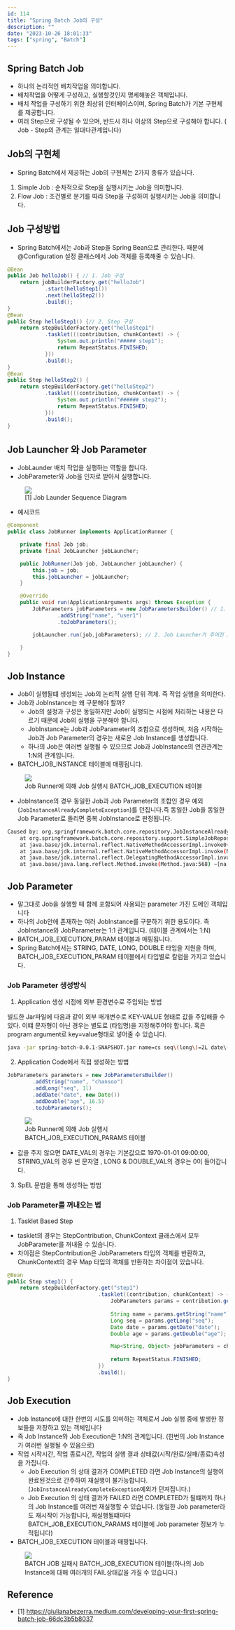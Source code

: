 ```yaml
---
id: 114
title: "Spring Batch Job의 구성"
description: ""
date: "2023-10-26 18:01:33"
tags: ["spring", "Batch"]
---
```

## Spring Batch Job

- 하나의 논리적인 배치작업을 의미합니다. 
- 배치작업을 어떻게 구성하고, 실행할것인지 명세해놓은 객체입니다. 
- 배치 작업을 구성하기 위한 최상위 인터페이스이며, Spring Batch가 기본 구현체를 제공합니다. 
- 여러 Step으로 구성될 수 있으며, 반드시 하나 이상의 Step으로 구성해야 합니다. 
( Job - Step의 관계는 일대다관계입니다)


## Job의 구현체

- Spring Batch에서 제공하는 Job의 구현체는 2가지 종류가 있습니다.
1. Simple Job : 순차적으로 Step을 실행시키는 Job을 의미합니다.
2. Flow Job   : 조건별로 분기를 따라 Step을 구성하여 실행시키는 Job을 의미합니다. 


## Job 구성방법

- Spring Batch에서는 Job과 Step을 Spring Bean으로 관리한다. 때문에 @Configuration 설정 클래스에서 Job 객체를 등록해줄 수 있습니다.

```java
@Bean
public Job helloJob() { // 1. Job 구성 
    return jobBuilderFactory.get("helloJob")
            .start(helloStep1())
            .next(helloStep2())
            .build();
}
@Bean
public Step helloStep1() {// 2. Step 구성 
    return stepBuilderFactory.get("helloStep1")
            .tasklet(((contribution, chunkContext) -> {
                System.out.println("##### step1");
                return RepeatStatus.FINISHED;
            }))
            .build();
}
@Bean
public Step helloStep2() {
    return stepBuilderFactory.get("helloStep2")
            .tasklet(((contribution, chunkContext) -> {
                System.out.println("###### step2");
                return RepeatStatus.FINISHED;
            }))
            .build();
}
```

## Job Launcher 와 Job Parameter

- JobLaunder 배치 작업을 실행하는 역할을 합니다. 
- JobParameter와 Job을 인자로 받아서 실행합니다. 

<figure>
        <img src="https://miro.medium.com/v2/resize:fit:750/1*M9Xu4ZK9JutkGSxdIn7K5A.jpeg">
        <figcaption>[1] Job Launder Sequence Diagram</figcaption>
</figure>

- 예시코드 

```java
@Component
public class JobRunner implements ApplicationRunner {

    private final Job job;
    private final JobLauncher jobLauncher;

    public JobRunner(Job job, JobLauncher jobLauncher) {
        this.job = job;
        this.jobLauncher = jobLauncher;
    }

    @Override
    public void run(ApplicationArguments args) throws Exception {
        JobParameters jobParameters = new JobParametersBuilder() // 1. Job Parameter를 생성합니다.
                .addString("name", "user1")
                .toJobParameters();

        jobLauncher.run(job,jobParameters); // 2. Job Launcher가 주어진 Job과 Job Parameter를 받아서 Job을 실행합니다.
    
    }
}
```

## Job Instance

- Job이 실행될떄 생성되는 Job의 논리적 실행 단위 객체. 즉 작업 실행을 의미한다.
- Job과 JobInstance는 왜 구분해야 할까?
    - Job의 설정과 구성은 동일하지만 Job이 실행되는 시점에 처리하는 내용은 다르기 때문에 Job의 실행을 구분해야 합니다.
    - JobInstance는 Job과 JobParameter의 조합으로 생성하며, 처음 시작하는 Job과 Job Parameter의 경우는 새로운 Job Instance를 생성합니다.
    - 하나의 Job은 여러번 실행될 수 있으므로 Job과 JobInstance의 연관관계는 1:N의 관계입니다.
- BATCH_JOB_INSTANCE 테이블에 매핑됩니다.

<figure>
        <img src="/images/BATCH_JOB_01.png">
        <figcaption>Job Runner에 의해 Job 실행시 BATCH_JOB_EXECUTION 테이블</figcaption>
</figure>

- JobInstance의 경우 동일한 Job과 Job Parameter의 조합인 경우 예외(```JobInstanceAlreadyCompleteException```)를 던집니다.즉 동일한 Job을 동일한 Job Parameter로 돌리면 중복 JobInstance로 판정됩니다. 
```bash
Caused by: org.springframework.batch.core.repository.JobInstanceAlreadyCompleteException: A job instance already exists and is complete for parameters={name=user1}.  If you want to run this job again, change the parameters.
	at org.springframework.batch.core.repository.support.SimpleJobRepository.createJobExecution(SimpleJobRepository.java:139) ~[spring-batch-core-4.3.9.jar:4.3.9]
	at java.base/jdk.internal.reflect.NativeMethodAccessorImpl.invoke0(Native Method) ~[na:na]
	at java.base/jdk.internal.reflect.NativeMethodAccessorImpl.invoke(NativeMethodAccessorImpl.java:77) ~[na:na]
	at java.base/jdk.internal.reflect.DelegatingMethodAccessorImpl.invoke(DelegatingMethodAccessorImpl.java:43) ~[na:na]
	at java.base/java.lang.reflect.Method.invoke(Method.java:568) ~[na:na]
```

## Job Parameter

- 말그대로 Job을 실행할 때 함께 포함되어 사용되는 parameter 가진 도메인 객체입니다
- 하나의 Job안에 존재하는 여러 JobInstance를 구분하기 위한 용도이다. 즉 JobInstance와 JobParameter는 1:1 관계입니다. (테이블 관계에서는 1:N)
- BATCH_JOB_EXECUTION_PARAM 테이블과 매핑됩니다. 
- Spring Batch에서는 STRING, DATE, LONG, DOUBLE 타입을 지원을 하며, BATCH_JOB_EXECUTION_PARAM 테이블에서 타입별로 칼럼을 가지고 있습니다.

### Job Parameter 생성방식

1. Application 생성 시점에 외부 환경변수로 주입되는 방법

빌드한 Jar파일에 다음과 같이 외부 매개변수로 KEY-VALUE 형태로 값을 주입해줄 수 있다. 이떄 문자형이 아닌 경우는 별도로 (타입명)을 지정해주어야 합니다. 혹은 program argument로 key=value형태로 넣어줄 수 있습니다. 
```bash
java -jar spring-batch-0.0.1-SNAPSHOT.jar name=cs seq\(long\)=2L date\(date\)=2023/10/27 age\(double\)=3 
```
2. Application Code에서 직접 생성하는 방법
```java
JobParameters parameters = new JobParametersBuilder()
        .addString("name", "chansoo")
        .addLong("seq", 1l)
        .addDate("date", new Date())
        .addDouble("age", 16.5)
        .toJobParameters();
```

<figure>
        <img src="/images/BATCH_JOB_02.png">
        <figcaption>Job Runner에 의해 Job 실행시 BATCH_JOB_EXECUTION_PARAMS 테이블</figcaption>
</figure>

- 값을 주지 않으면 DATE_VAL의 경우는 기본값으로 1970-01-01 09:00:00, STRING_VAL의 경우 빈 문자열 , LONG & DOUBLE_VAL의 경우는 0이 들어갑니다.

3. SpEL 문법을 통해 생성하는 방법 

### Job Parameter를 꺼내오는 법

1. Tasklet Based Step 
- tasklet의 경우는 StepContribution, ChunkContext 클래스에서 모두 JobParameter를 꺼내올 수 있습니다. 
- 차이점은 StepContribution은 JobParameters 타입의 객체를 반환하고,  ChunkContext의 경우 Map 타입의 객체를 반환하는 차이점이 있습니다. 
```java
@Bean
public Step step1() {
    return stepBuilderFactory.get("step1")
                             .tasklet((contribution, chunkContext) -> {
                                 JobParameters params = contribution.getStepExecution().getJobExecution()
                                                                           .getJobParameters();
                                 String name = params.getString("name");
                                 Long seq = params.getLong("seq");
                                 Date date = params.getDate("date");
                                 Double age = params.getDouble("age");

                                 Map<String, Object> jobParameters = chunkContext.getStepContext()
                                                                                 .getJobParameters();
                                 return RepeatStatus.FINISHED;
                             })
                             .build();
}
```



## Job Execution

- Job Instance에 대한 한번의 시도를 의미하는 객체로서 Job 실행 중에 발생한 정보들을 저장하고 있는 객체입니다
- 즉 Job Instance와 Job Execution은 1:N의 관계입니다. (한번의 Job Instance가 여러번 실행될 수 있음으로)
- 작업 시작시간, 작업 종료시간, 작업의 실행 결과 상태값(시작/완료/실패/종료)속성을 가집니다.
  - Job Execution 의 상태 결과가 COMPLETED 라면 Job Instance의 실행이 완료된것으로 간주하여 재실행이 불가능합니다. (```JobInstanceAlreadyCompleteException```예외가 던져집니다.)
  - Job Execution 의 상태 결과가 FAILED 라면 COMPLETED가 될떄까지 하나의 Job Instance를 여러번 재실행할 수 있습니다. (동일한 Job parameter라도 재시작이 가능합니다, 재실행될떄마다 BATCH_JOB_EXECUTION_PARAMS 테이블에 Job parameter 정보가 누적됩니다)
- BATCH_JOB_EXECUTION 테이블과 매핑됩니다. 

<figure>
        <img src="/images/BATCH_JOB_03.png">
        <figcaption>BATCH JOB 실패시 BATCH_JOB_EXECUTION 테이블(하나의 Job Instance에 대해 여러개의 FAIL상태값을 가질 수 있습니다.)</figcaption>
</figure>


## Reference 

- [1]  https://giulianabezerra.medium.com/developing-your-first-spring-batch-job-66dc3b5b8037
